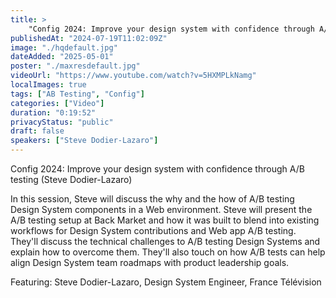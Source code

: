 ```yaml
---
title: > 
    "Config 2024: Improve your design system with confidence through A/B testing (Steve Dodier-Lazaro)"
publishedAt: "2024-07-19T11:02:09Z"
image: "./hqdefault.jpg"
dateAdded: "2025-05-01"
poster: "./maxresdefault.jpg"
videoUrl: "https://www.youtube.com/watch?v=5HXMPLkNamg"
localImages: true
tags: ["AB Testing", "Config"]
categories: ["Video"]
duration: "0:19:52"
privacyStatus: "public"
draft: false
speakers: ["Steve Dodier-Lazaro"]
---
```

Config 2024: Improve your design system with confidence through A/B testing (Steve Dodier-Lazaro)

In this session, Steve will discuss the why and the how of A/B testing Design System components in a Web environment. Steve will present the A/B testing setup at Back Market and how it was built to blend into existing workflows for Design System contributions and Web app A/B testing. They'll discuss the technical challenges to A/B testing Design Systems and explain how to overcome them. They'll also touch on how A/B tests can help align Design System team roadmaps with product leadership goals.

Featuring: Steve Dodier-Lazaro, Design System Engineer, France Télévision
